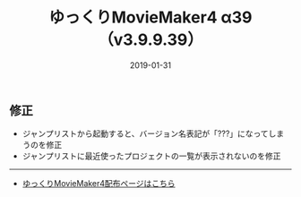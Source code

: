 ﻿---
title: ゆっくりMovieMaker4 α39 （v3.9.9.39）
date: 2019-01-31
tags: [YMM4,お知らせ]
---
## 修正
- ジャンプリストから起動すると、バージョン名表記が「???」になってしまうのを修正
- ジャンプリストに最近使ったプロジェクトの一覧が表示されないのを修正

---

- [ゆっくりMovieMaker4配布ページはこちら](/ymm4/)